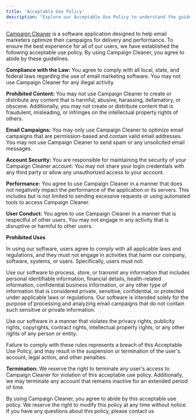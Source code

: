 ```yaml
---
title: 'Acceptable Use Policy'
description: "Explore our Acceptable Use Policy to understand the guidelines that ensure a safe and respectful digital environment. This policy outlines the responsible use of our services and the standards for user behavior. Stay informed about the dos and don'ts to maintain a positive and secure experience for all users. Our commitment to fostering a respectful community hinges on adherence to these essential principles."
---
```

[Campaign Cleaner](https://campaigncleaner.com) is a software application designed to help email marketers optimize their campaigns for delivery and performance. To ensure the best experience for all of our users, we have established the following acceptable use policy. By using Campaign Cleaner, you agree to abide by these guidelines.

**Compliance with the Law:** You agree to comply with all local, state, and federal laws regarding the use of email marketing software. You may not use Campaign Cleaner for any illegal activity.

**Prohibited Content:** You may not use Campaign Cleaner to create or distribute any content that is harmful, abusive, harassing, defamatory, or obscene. Additionally, you may not create or distribute content that is fraudulent, misleading, or infringes on the intellectual property rights of others.

**Email Campaigns:** You may only use Campaign Cleaner to optimize email campaigns that are permission-based and contain valid email addresses. You may not use Campaign Cleaner to send spam or any unsolicited email messages.

**Account Security:** You are responsible for maintaining the security of your Campaign Cleaner account. You may not share your login credentials with any third party or allow any unauthorized access to your account.

**Performance:** You agree to use Campaign Cleaner in a manner that does not negatively impact the performance of the application or its servers. This includes but is not limited to sending excessive requests or using automated tools to access Campaign Cleaner.

**User Conduct:** You agree to use Campaign Cleaner in a manner that is respectful of other users. You may not engage in any activity that is disruptive or harmful to other users.

**Prohibited Uses**

In using our software, users agree to comply with all applicable laws and regulations, and they must not engage in activities that harm our company, software, systems, or users. Specifically, users must not:

Use our software to process, store, or transmit any information that includes personal identifiable information, financial details, health-related information, confidential business information, or any other type of information that is considered private, sensitive, confidential, or protected under applicable laws or regulations. Our software is intended solely for the purpose of processing and analyzing email campaigns that do not contain such sensitive or private information.

Use our software in a manner that violates the privacy rights, publicity rights, copyrights, contract rights, intellectual property rights, or any other rights of any person or entity.

Failure to comply with these rules represents a breach of this Acceptable Use Policy, and may result in the suspension or termination of the user's account, legal action, and other penalties.

**Termination:** We reserve the right to terminate any user's access to Campaign Cleaner for violation of this acceptable use policy. Additionally, we may terminate any account that remains inactive for an extended period of time.

By using Campaign Cleaner, you agree to abide by this acceptable use policy. We reserve the right to modify this policy at any time without notice. If you have any questions about this policy, please contact us